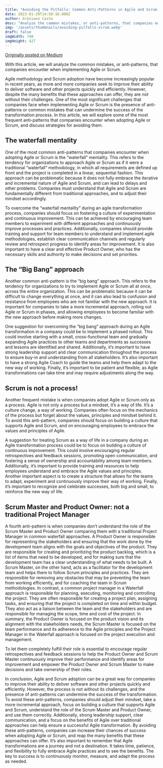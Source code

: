 ```yaml
---
title: "Avoiding the Pitfalls: Common Anti-Patterns in Agile and Scrum Adoption and How to Overcome Them"
date: 2023-01-20T14:58:16.000Z
author: Graziano Casto
desc: "Analyze the common mistakes, or anti-patterns, that companies encounter when implementing Agile or Scrum."
img: '/assets/thumbnails/avoiding-pitfalls-scrum.webp'
draft: false
imgWidth: 740
imgHeight: 427
---
```


[Originally posted on Medium](https://medium.com/@graziano-casto/avoiding-the-pitfalls-common-anti-patterns-in-agile-and-scrum-adoption-and-how-to-overcome-them-e979e1ac515c)

With this article, we will analyze the common mistakes, or anti-patterns, that companies encounter when implementing Agile or Scrum.

Agile methodology and Scrum adoption have become increasingly popular in recent years, as more and more companies seek to improve their ability to deliver software and other projects quickly and efficiently. However, despite the many benefits that these approaches can offer, they are not without their challenges. One of the most significant challenges that companies face when implementing Agile or Scrum is the presence of anti-patterns or common mistakes that can undermine the success of the transformation process. In this article, we will explore some of the most frequent anti-patterns that companies encounter when adopting Agile or Scrum, and discuss strategies for avoiding them.

## The waterfall mentality

One of the most common anti-patterns that companies encounter when adopting Agile or Scrum is the “waterfall” mentality. This refers to the tendency for organizations to approach Agile or Scrum as if it were a traditional “waterfall” methodology, in which all requirements are defined up front and the project is completed in a linear, sequential fashion. This approach can be problematic because it does not fully embrace the iterative and incremental nature of Agile and Scrum, and can lead to delays and other problems. Companies must understand that Agile and Scrum are fundamentally different from traditional approaches, and to adjust their mindset accordingly.

To overcome the “waterfall mentality” during an agile transformation process, companies should focus on fostering a culture of experimentation and continuous improvement. This can be achieved by encouraging team members to experiment with different approaches and continuously improve processes and practices. Additionally, companies should provide training and support for team members to understand and implement agile methodologies, establish clear communication channels and regularly review and retrospect progress to identify areas for improvement. It is also important to have a clear and effective Product Owner, who has the necessary skills and authority to make decisions and set priorities.

## The “Big Bang” approach

Another common anti-pattern is the “big bang” approach. This refers to the tendency for organizations to try to implement Agile or Scrum all at once, across the entire organization. This can be problematic because it can be difficult to change everything at once, and it can also lead to confusion and resistance from employees who are not familiar with the new approach. It is important for companies to take a more incremental approach, rolling out Agile or Scrum in phases, and allowing employees to become familiar with the new approach before making more changes.

One suggestion for overcoming the “big bang” approach during an Agile transformation in a company could be to implement a phased rollout. This could involve starting with a small, cross-functional team and gradually expanding Agile practices to other teams and departments as successes and lessons are identified and shared. Additionally, it’s important to have strong leadership support and clear communication throughout the process to ensure buy-in and understanding from all stakeholders. It’s also important to have a strong Agile Coach to guide the teams and help them adapt to the new way of working. Finally, it’s important to be patient and flexible, as Agile transformations can take time and may require adjustments along the way.


## Scrum is not a process!

Another frequent mistake is when companies adopt Agile or Scrum only as a process. Agile is not only a process but a mindset, it’s a way of life. It’s a culture change, a way of working. Companies often focus on the mechanics of the process but forget about the values, principles and mindset behind it. To avoid this anti-pattern, companies should focus on building a culture that supports Agile and Scrum, and on encouraging employees to embrace the values and principles of Agile.

A suggestion for treating Scrum as a way of life in a company during an Agile transformation process could be to focus on building a culture of continuous improvement. This could involve encouraging regular retrospectives and feedback sessions, promoting open communication, and fostering a sense of ownership and accountability among team members. Additionally, it’s important to provide training and resources to help employees understand and embrace the Agile values and principles. Another important aspect is to create a structure that allows for the teams to adapt, experiment and continuously improve their way of working. Finally, it’s important to recognize and celebrate successes, both big and small, to reinforce the new way of life.

## Scrum Master and Product Owner: not a traditional Project Manager

A fourth anti-pattern is when companies don’t understand the role of the Scrum Master and Product Owner comparing them with a traditional Project Manager in common waterfall approaches.
A Product Owner is responsible for representing the stakeholders and ensuring that the work done by the development team aligns with the goals and objectives of the product. They are responsible for creating and prioritizing the product backlog, which is a list of items that need to be developed, and for making sure that the development team has a clear understanding of what needs to be built.
A Scrum Master, on the other hand, acts as a facilitator for the development team and helps them to follow Scrum principles and practices. They are responsible for removing any obstacles that may be preventing the team from working efficiently, and for coaching the team in Scrum methodologies.
In contrast, a common project manager in a Waterfall approach is responsible for planning, executing, monitoring and controlling the project. They are often responsible for creating a project plan, assigning tasks, and ensuring that the project is completed on time and within budget. They also act as a liaison between the team and the stakeholders and are responsible for managing the scope, time and cost of the project. In summary, the Product Owner is focused on the product vision and its alignment with the stakeholders needs, the Scrum Master is focused on the team performance and its adherence to the Agile principles and the Project Manager in the Waterfall approach is focused on the project execution and management.

To let them completely fulfill their role is essential to encourage regular retrospectives and feedback sessions to help the Product Owner and Scrum Master continuously improve their performance and identify areas for improvement and empower the Product Owner and Scrum Master to make decisions and take ownership of their roles.

In conclusion, Agile and Scrum adoption can be a great way for companies to improve their ability to deliver software and other projects quickly and efficiently. However, the process is not without its challenges, and the presence of anti-patterns can undermine the success of the transformation. To avoid these anti-patterns, companies should adjust their mindset, take a more incremental approach, focus on building a culture that supports Agile and Scrum, understand the role of the Scrum Master and Product Owner, and use them correctly. Additionally, strong leadership support, clear communication, and a focus on the benefits of Agile over traditional approaches can help ensure a successful Agile transformation.
By avoiding these anti-patterns, companies can increase their chances of success when adopting Agile or Scrum, and reap the many benefits that these approaches can offer. It’s also important to remember that Agile transformations are a journey and not a destination. It takes time, patience, and flexibility to fully embrace Agile practices and to see the benefits. The key to success is to continuously monitor, measure, and adapt the process as needed.